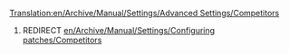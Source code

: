[[Translation:en/Archive/Manual/Settings/Advanced Settings/Competitors]]
#REDIRECT [[en/Archive/Manual/Settings/Configuring patches/Competitors]]